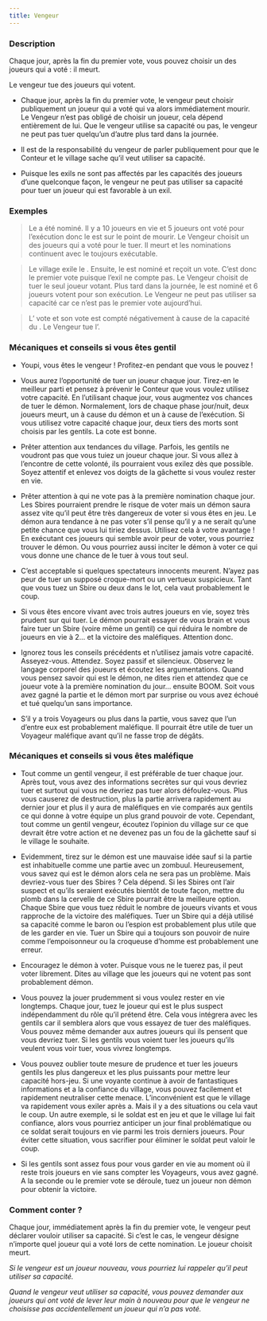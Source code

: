 ```yaml
---
title: Vengeur
---
```



<Role VENGEUR header />

### Description

Chaque jour, après la fin du premier vote, vous pouvez choisir un des joueurs qui a voté : il meurt.

Le vengeur tue des joueurs qui votent.

-	Chaque jour, après la fin du premier vote, le vengeur peut choisir publiquement un joueur qui a voté qui va alors immédiatement mourir. Le Vengeur n’est pas obligé de choisir un joueur, cela dépend entièrement de lui. Que le vengeur utilise sa capacité ou pas, le vengeur ne peut pas tuer quelqu’un d’autre plus tard dans la journée.

-	Il est de la responsabilité du vengeur de parler publiquement pour que le Conteur et le village sache qu’il veut utiliser sa capacité.

-	Puisque les exils ne sont pas affectés par les capacités des joueurs d’une quelconque façon, le vengeur ne peut pas utiliser sa capacité pour tuer un joueur qui est favorable à un exil. 

### Exemples

> Le <Role IMP /> a été nominé. Il y a 10 joueurs en vie et 5 joueurs ont voté pour l’exécution donc le <Role IMP /> est sur le point de mourir. Le Vengeur choisit un des joueurs qui a voté pour le tuer. Il meurt et les nominations continuent avec le <Role IMP /> toujours exécutable.

> Le village exile le <Role VOLEUR />. Ensuite, le <Role MAJORDOME /> est nominé et reçoit un vote. C’est donc le premier vote puisque l’exil ne compte pas. Le Vengeur choisit de tuer le seul joueur votant. Plus tard dans la journée, le <Role VERTUEUX /> est nominé et 6 joueurs votent pour son exécution. Le Vengeur ne peut pas utiliser sa capacité car ce n’est pas le premier vote aujourd’hui. 

> L’<Role EMPATHIQUE /> vote et son vote est compté négativement à cause de la capacité du <Role VOLEUR />. Le Vengeur tue l’<Role EMPATHIQUE />.


### Mécaniques et conseils si vous êtes gentil

- Youpi, vous êtes le vengeur ! Profitez-en pendant que vous le pouvez !

- Vous aurez l’opportunité de tuer un joueur chaque jour. Tirez-en le meilleur parti et pensez à prévenir le Conteur que vous voulez utilisez votre capacité. En l’utilisant chaque jour, vous augmentez vos chances de tuer le démon. Normalement, lors de chaque phase jour/nuit, deux joueurs meurt, un à cause du démon et un à cause de l’exécution. Si vous utilisez votre capacité chaque jour, deux tiers des morts sont choisis par les gentils. La cote est bonne. 

- Prêter attention aux tendances du village. Parfois, les gentils ne voudront pas que vous tuiez un joueur chaque jour. Si vous allez à l’encontre de cette volonté, ils pourraient vous exilez dès que possible. Soyez attentif et enlevez vos doigts de la gâchette si vous voulez rester en vie. 

- Prêter attention à qui ne vote pas à la première nomination chaque jour. Les Sbires pourraient prendre le risque de voter mais un démon saura assez vite qu’il peut être très dangereux de voter si vous êtes en jeu. Le démon aura tendance à ne pas voter s’il pense qu’il y a ne serait qu’une petite chance que vous lui tiriez dessus. Utilisez cela à votre avantage ! En exécutant ces joueurs qui semble avoir peur de voter, vous pourriez trouver le démon. Ou vous pourriez aussi inciter le démon à voter ce qui vous donne une chance de le tuer à vous tout seul.

- C’est acceptable si quelques spectateurs innocents meurent. N’ayez pas peur de tuer un supposé croque-mort ou un vertueux suspicieux. Tant que vous tuez un Sbire ou deux dans le lot, cela vaut probablement le coup. 

- Si vous êtes encore vivant avec trois autres joueurs en vie, soyez très prudent sur qui tuer. Le démon pourrait essayer de vous brain et vous faire tuer un Sbire (voire même un gentil) ce qui réduira le nombre de joueurs en vie à 2… et la victoire des maléfiques. Attention donc.

- Ignorez tous les conseils précédents et n’utilisez jamais votre capacité. Asseyez-vous. Attendez. Soyez passif et silencieux. Observez le langage corporel des joueurs et écoutez les argumentations. Quand vous pensez savoir qui est le démon, ne dites rien et attendez que ce joueur vote à la première nomination du jour… ensuite BOOM. Soit vous avez gagné la partie et le démon mort par surprise ou vous avez échoué et tué quelqu’un sans importance.

- S’il y a trois Voyageurs ou plus dans la partie, vous savez que l’un d’entre eux est probablement maléfique. Il pourrait être utile de tuer un Voyageur maléfique avant qu’il ne fasse trop de dégâts.

### Mécaniques et conseils si vous êtes maléfique

- Tout comme un gentil vengeur, il est préférable de tuer chaque jour. Après tout, vous avez des informations secrètes sur qui vous devriez tuer et surtout qui vous ne devriez pas tuer alors défoulez-vous. Plus vous causerez de destruction, plus la partie arrivera rapidement au dernier jour et plus il y aura de maléfiques en vie comparés aux gentils ce qui donne à votre équipe un plus grand pouvoir de vote. Cependant, tout comme un gentil vengeur, écoutez l’opinion du village sur ce que devrait être votre action et ne devenez pas un fou de la gâchette sauf si le village le souhaite. 

- Evidemment, tirez sur le démon est une mauvaise idée sauf si la partie est inhabituelle comme une partie avec un zombuul. Heureusement, vous savez qui est le démon alors cela ne sera pas un problème. Mais devriez-vous tuer des Sbires ? Cela dépend. Si les Sbires ont l’air suspect et qu’ils seraient exécutés bientôt de toute façon, mettre du plomb dans la cervelle de ce Sbire pourrait être la meilleure option. Chaque Sbire que vous tuez réduit le nombre de joueurs vivants et vous rapproche de la victoire des maléfiques. Tuer un Sbire qui a déjà utilisé sa capacité comme le baron ou l’espion est probablement plus utile que de les garder en vie. Tuer un Sbire qui a toujours son pouvoir de nuire comme l’empoisonneur ou la croqueuse d’homme est probablement une erreur.

- Encouragez le démon à voter. Puisque vous ne le tuerez pas, il peut voter librement. Dites au village que les joueurs qui ne votent pas sont probablement démon.

- Vous pouvez la jouer prudemment si vous voulez rester en vie longtemps. Chaque jour, tuez le joueur qui est le plus suspect indépendamment du rôle qu’il prétend être. Cela vous intégrera avec les gentils car il semblera alors que vous essayez de tuer des maléfiques. Vous pouvez même demander aux autres joueurs qui ils pensent que vous devriez tuer. Si les gentils vous voient tuer les joueurs qu’ils veulent vous voir tuer, vous vivrez longtemps.

- Vous pouvez oublier toute mesure de prudence et tuer les joueurs gentils les plus dangereux et les plus puissants pour mettre leur capacité hors-jeu. Si une voyante continue à avoir de fantastiques informations et a la confiance du village, vous pouvez facilement et rapidement neutraliser cette menace. L’inconvénient est que le village va rapidement vous exiler après a. Mais il y a des situations ou cela vaut le coup. Un autre exemple, si le soldat est en jeu et que le village lui fait confiance, alors vous pourriez anticiper un jour final problématique ou ce soldat serait toujours en vie parmi les trois derniers joueurs. Pour éviter cette situation, vous sacrifier pour éliminer le soldat peut valoir le coup.

- Si les gentils sont assez fous pour vous garder en vie au moment où il reste trois joueurs en vie sans compter les Voyageurs, vous avez gagné. A la seconde ou le premier vote se déroule, tuez un joueur non démon pour obtenir la victoire.

### Comment conter ?

Chaque jour, immédiatement après la fin du premier vote, le vengeur peut déclarer vouloir utiliser sa capacité. Si c’est le cas, le vengeur désigne n’importe quel joueur qui a voté lors de cette nomination. Le joueur choisit meurt.

_Si le vengeur est un joueur nouveau, vous pourriez lui rappeler qu’il peut utiliser sa capacité._

_Quand le vengeur veut utiliser sa capacité, vous pouvez demander aux joueurs qui ont voté de lever leur main à nouveau pour que le vengeur ne choisisse pas accidentellement un joueur qui n’a pas voté._
